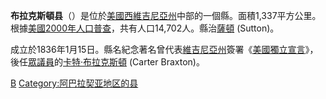 {{noteTA
|T=zh-hans:布拉克斯顿县 (西弗吉尼亚州);zh-hk:布拉克斯頓縣 (西維珍尼亞州);zh-tw:布拉克斯頓郡 (西維吉尼亞州);
|1=zh-hans:县;zh-hk:縣;zh-tw:郡;
}}
{{Infobox U.S. County|
 county  = 布拉克斯頓縣|
 state = 西維吉尼亞州 |
 en county  = Braxton County|
 en state = West Virginia |
 seal = |
 map = Map of West Virginia highlighting Braxton County.svg |
 map size = 200|
 founded = 1836|
 seat = [[Sutton,_West_Virginia|Sutton]] | 
 area_total_sq_mi =516 |
 area_water_sq_mi =3 |
 area percentage = 0.52% |
 census yr = 2000|
 pop = 14702 |
 density_km2 =11|
 web = www.braxtonwv.org|
|}}
'''布拉克斯頓县'''（{{lang-en|Braxton County}}）是位於[[美國|美國]][[西維吉尼亞州|西維吉尼亞州]]中部的一個縣。面積1,337平方公里。根據[[美國2000年人口普查|美國2000年人口普查]]，共有人口14,702人。縣治[[薩頓_(西維吉尼亞州)|薩頓]] (Sutton)。

成立於1836年1月15日。縣名紀念著名曾代表[[維吉尼亞州|維吉尼亞州]]簽署《[[美國獨立宣言|美國獨立宣言]]》，後任[[美國眾議院|眾議員]]的[[卡特·布拉克斯頓|卡特·布拉克斯頓]] (Carter Braxton)。
{{WestVirginia-stub}}

[[Category:西弗吉尼亚州行政区划|B]]
[[Category:阿巴拉契亚地区的县|Category:阿巴拉契亚地区的县]]